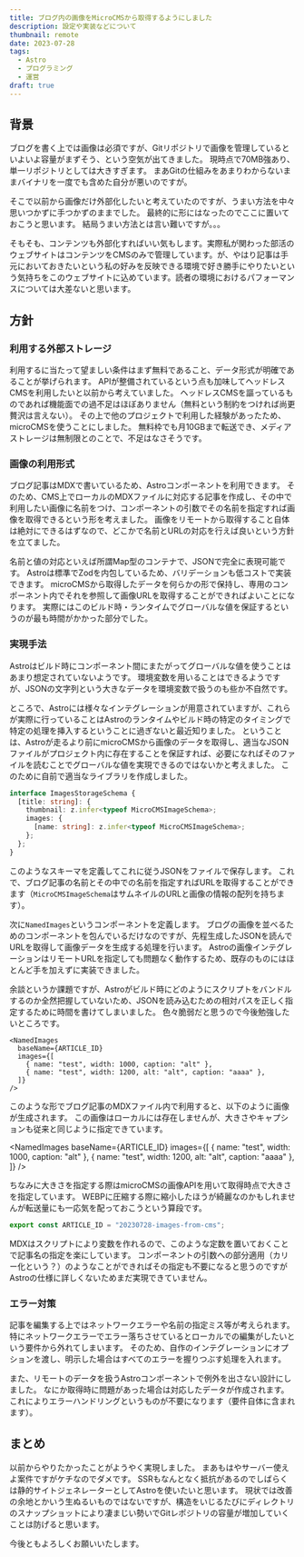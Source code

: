 ```yaml
---
title: ブログ内の画像をMicroCMSから取得するようにしました
description: 設定や実装などについて
thumbnail: remote
date: 2023-07-28
tags:
  - Astro
  - プログラミング
  - 運営
draft: true
---
```




## 背景

ブログを書く上では画像は必須ですが、Gitリポジトリで画像を管理しているといよいよ容量がまずそう、という空気が出てきました。
現時点で70MB強あり、単一リポジトリとしては大きすぎます。
まあGitの仕組みをあまりわからないままバイナリを一度でも含めた自分が悪いのですが。

そこで以前から画像だけ外部化したいと考えていたのですが、うまい方法を中々思いつかずに手つかずのままでした。
最終的に形にはなったのでここに置いておこうと思います。
結局うまい方法とは言い難いですが。。。

そもそも、コンテンツも外部化すればいい気もします。実際私が関わった部活のウェブサイトはコンテンツをCMSのみで管理しています。が、やはり記事は手元においておきたいという私の好みを反映できる環境で好き勝手にやりたいという気持ちをこのウェブサイトに込めています。読者の環境におけるパフォーマンスについては大差ないと思います。

## 方針

### 利用する外部ストレージ

利用するに当たって望ましい条件はまず無料であること、データ形式が明確であることが挙げられます。
APIが整備されているという点も加味してヘッドレスCMSを利用したいと以前から考えていました。
ヘッドレスCMSを謳っているものであれば機能面での過不足はほぼありません（無料という制約をつければ尚更贅沢は言えない）。
その上で他のプロジェクトで利用した経験があったため、microCMSを使うことにしました。
無料枠でも月10GBまで転送でき、メディアストレージは無制限とのことで、不足はなさそうです。

### 画像の利用形式

ブログ記事はMDXで書いているため、Astroコンポーネントを利用できます。
そのため、CMS上でローカルのMDXファイルに対応する記事を作成し、その中で利用したい画像に名前をつけ、コンポーネントの引数でその名前を指定すれば画像を取得できるという形を考えました。
画像をリモートから取得すること自体は絶対にできるはずなので、どこかで名前とURLの対応を行えば良いという方針を立てました。

名前と値の対応といえば所謂Map型のコンテナで、JSONで完全に表現可能です。
Astroは標準でZodを内包しているため、バリデーションも低コストで実装できます。
microCMSから取得したデータを何らかの形で保持し、専用のコンポーネント内でそれを参照して画像URLを取得することができればよいことになります。
実際にはこのビルド時・ランタイムでグローバルな値を保証するというのが最も時間がかかった部分でした。

### 実現手法

Astroはビルド時にコンポーネント間にまたがってグローバルな値を使うことはあまり想定されていないようです。
環境変数を用いることはできるようですが、JSONの文字列という大きなデータを環境変数で扱うのも些か不自然です。

ところで、Astroには様々なインテグレーションが用意されていますが、これらが実際に行っていることはAstroのランタイムやビルド時の特定のタイミングで特定の処理を挿入するということに過ぎないと最近知りました。
ということは、Astroが走るより前にmicroCMSから画像のデータを取得し、適当なJSONファイルがプロジェクト内に存在することを保証すれば、必要になればそのファイルを読むことでグローバルな値を実現できるのではないかと考えました。
このために自前で適当なライブラリを作成しました。

```ts
interface ImagesStorageSchema {
  [title: string]: {
    thumbnail: z.infer<typeof MicroCMSImageSchema>;
    images: {
      [name: string]: z.infer<typeof MicroCMSImageSchema>;
    };
  };
}
```

このようなスキーマを定義してこれに従うJSONをファイルで保存します。
これで、ブログ記事の名前とその中での名前を指定すればURLを取得することができます（`MicroCMSImageSchema`はサムネイルのURLと画像の情報の配列を持ちます）。

次に`NamedImages`というコンポーネントを定義します。
ブログの画像を並べるためのコンポーネントを包んでいるだけなのですが、先程生成したJSONを読んでURLを取得して画像データを生成する処理を行います。
Astroの画像インテグレーションはリモートURLを指定しても問題なく動作するため、既存のものにはほとんど手を加えずに実装できました。

余談というか課題ですが、Astroがビルド時にどのようにスクリプトをバンドルするのか全然把握していないため、JSONを読み込むための相対パスを正しく指定するために時間を書けてしまいました。
色々脆弱だと思うので今後勉強したいところです。

```mdx
<NamedImages
  baseName={ARTICLE_ID}
  images={[
    { name: "test", width: 1000, caption: "alt" },
    { name: "test", width: 1200, alt: "alt", caption: "aaaa" },
  ]}
/>
```

このような形でブログ記事のMDXファイル内で利用すると、以下のように画像が生成されます。
この画像はローカルには存在しませんが、大きさやキャプションも従来と同じように指定できています。

<NamedImages
  baseName={ARTICLE_ID}
  images={[
    { name: "test", width: 1000, caption: "alt" },
    { name: "test", width: 1200, alt: "alt", caption: "aaaa" },
  ]}
/>

ちなみに大きさを指定する際はmicroCMSの画像APIを用いて取得時点で大きさを指定しています。
WEBPに圧縮する際に縮小したほうが綺麗なのかもしれませんが転送量にも一応気を配っておこうという算段です。

```ts
export const ARTICLE_ID = "20230728-images-from-cms";
```

MDXはスクリプトにより変数を作れるので、このような定数を置いておくことで記事名の指定を楽にしています。
コンポーネントの引数への部分適用（カリー化という？）のようなことができればその指定も不要になると思うのですがAstroの仕様に詳しくないためまだ実現できていません。

### エラー対策

記事を編集する上ではネットワークエラーや名前の指定ミス等が考えられます。
特にネットワークエラーでエラー落ちさせているとローカルでの編集がしたいという要件から外れてしまいます。
そのため、自作のインテグレーションにオプションを渡し、明示した場合はすべてのエラーを握りつぶす処理を入れます。

また、リモートのデータを扱うAstroコンポーネントで例外を出さない設計にしました。
なにか取得時に問題があった場合は対応したデータが作成されます。
これによりエラーハンドリングというものが不要になります（要件自体に含まれます）。

## まとめ

以前からやりたかったことがようやく実現しました。
まあもはやサーバー使えよ案件ですがケチなのでダメです。
SSRもなんとなく抵抗があるのでしばらくは静的サイトジェネレーターとしてAstroを使いたいと思います。
現状では改善の余地とかいう生ぬるいものではないですが、構造をいじるたびにディレクトリのスナップショットにより凄まじい勢いでGitレポジトリの容量が増加していくことは防げると思います。

今後ともよろしくお願いいたします。
